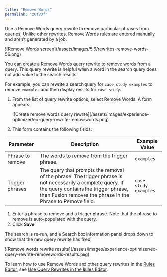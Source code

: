 ```yaml
---
title: "Remove Words"
permalink: "z6tv3f"
---
```


Use a Remove Words query rewrite to remove particular phrases from queries. Unlike other rewrites, Remove Words rules are entered manually and aren’t generated by a job.

<Frame>![Remove Words screen](/assets/images/5.6/rewrites-remove-words-56.png)</Frame>

You can create a Remove Words query rewrite to remove words from a query. This query rewrite is helpful when a word in the search query does not add value to the search results.

For example, you can rewrite a search query for `case study examples` to remove `examples` and then display results for `case study`.

1. From the list of query rewrite options, select Remove Words. A form appears:

   <Frame>![Create remove words query rewrite](/assets/images/experience-optimizer/eo-query-rewrite-removewords.png)</Frame>
2. This form contains the following fields:

| Parameter | Description | Example Value |
| --- | --- | --- |
| Phrase to remove | The words to remove from the trigger phrase. | `examples` |
| Trigger phrases | The query that prompts the removal of the phrase. The trigger phrase is not necessarily a complete query. If the query contains the trigger phrase, then Fusion removes the phrase in the Phrase to Remove field. | `case study examples` |

1. Enter a phrase to remove and a trigger phrase. Note that the phrase to remove is auto-populated with the query.
2. Click **Save**.

The search is re-run, and a Search box information panel drops down to show that the new query rewrite has fired:

<Frame>![Remove words rewrite results](/assets/images/experience-optimizer/eo-query-rewrite-removewords-results.png)</Frame>

To learn how to use Remove Words and other query rewrites in the [Rules Editor](/fusion/5.9/491/rules-editor), see [Use Query Rewrites in the Rules Editor](/how-to/838/use-query-rewrites-in-the-rules-editor).